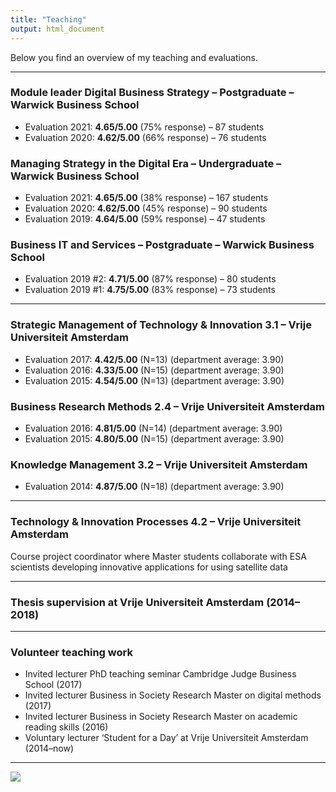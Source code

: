 ```yaml
---
title: "Teaching"
output: html_document
---
```

Below you find an overview of my teaching and evaluations.

***
### Module leader Digital Business Strategy -- Postgraduate -- Warwick Business School
+ Evaluation 2021: **4.65/5.00** (75% response) -- 87 students
+ Evaluation 2020: **4.62/5.00** (66% response) -- 76 students

### Managing Strategy in the Digital Era -- Undergraduate -- Warwick Business School
+ Evaluation 2021: **4.65/5.00** (38% response) -- 167 students
+ Evaluation 2020: **4.62/5.00** (45% response) -- 90 students
+ Evaluation 2019: **4.64/5.00** (59% response) -- 47 students

### Business IT and Services -- Postgraduate -- Warwick Business School
+ Evaluation 2019 #2: **4.71/5.00** (87% response) -- 80 students
+ Evaluation 2019 #1: **4.75/5.00** (83% response) -- 73 students

***

### Strategic Management of Technology & Innovation 3.1 -- Vrije Universiteit Amsterdam
+ Evaluation 2017: **4.42/5.00** (N=13) (department average: 3.90) 
+ Evaluation 2016: **4.33/5.00** (N=15) (department average: 3.90)
+ Evaluation 2015: **4.54/5.00** (N=13) (department average: 3.90)

### Business Research Methods 2.4 -- Vrije Universiteit Amsterdam
+ Evaluation 2016: **4.81/5.00** (N=14) (department average: 3.90)
+ Evaluation 2015: **4.80/5.00** (N=15) (department average: 3.90)

### Knowledge Management 3.2 -- Vrije Universiteit Amsterdam
+ Evaluation 2014: **4.87/5.00** (N=18) (department average: 3.90)

***

### Technology & Innovation Processes 4.2 -- Vrije Universiteit Amsterdam
Course project coordinator where Master students collaborate with ESA scientists developing innovative applications for using satellite data

***

### Thesis supervision at Vrije Universiteit Amsterdam (2014--2018)

***

### Volunteer teaching work
- Invited lecturer PhD teaching seminar Cambridge Judge Business School (2017)
- Invited lecturer Business in Society Research Master on digital methods (2017)  
- Invited lecturer Business in Society Research Master on academic reading skills (2016)  
- Voluntary lecturer 'Student for a Day' at Vrije Universiteit Amsterdam (2014--now)

***

![](https://www.jochemhummel.com/pictures/IMG_t.png)